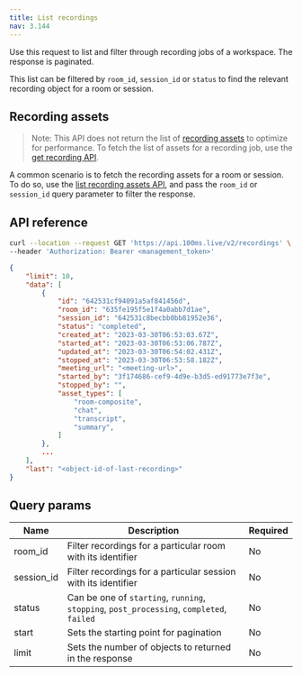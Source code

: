 ```yaml
---
title: List recordings
nav: 3.144
---
```


Use this request to list and filter through recording jobs of a workspace. The response is paginated.

This list can be filtered by `room_id`, `session_id` or `status` to find the relevant recording object for a room or session.

## Recording assets

> Note: This API does not return the list of [recording assets](../recording-assets/overview) to optimize for performance. To fetch the list of assets for a recording job, use the [get recording API](./get-recording).

A common scenario is to fetch the recording assets for a room or session. To do so, use the [list recording assets API](../recording-assets/list-all-assets), and pass the `room_id` or `session_id` query parameter to filter the response.

## API reference

<GetRequest title="https://api.100ms.live/v2/recordings" />
<Request id="req-0">

```bash
curl --location --request GET 'https://api.100ms.live/v2/recordings' \
--header 'Authorization: Bearer <management_token>'
```

</Request>

<ResponseBox id="res-0" status="200 OK">

```json
{
    "limit": 10,
    "data": [
        {
            "id": "642531cf94091a5af841456d",
            "room_id": "635fe195f5e1f4a0abb7d1ae",
            "session_id": "642531c8becbb0bb81952e36",
            "status": "completed",
            "created_at": "2023-03-30T06:53:03.67Z",
            "started_at": "2023-03-30T06:53:06.787Z",
            "updated_at": "2023-03-30T06:54:02.431Z",
            "stopped_at": "2023-03-30T06:53:58.182Z",
            "meeting_url": "<meeting-url>",
            "started_by": "3f174686-cef9-4d9e-b3d5-ed91773e7f3e",
            "stopped_by": "",
            "asset_types": [
                "room-composite",
                "chat",
                "transcript",
                "summary",
            ]
        },
        ...
    ],
    "last": "<object-id-of-last-recording>"
}
```

</ResponseBox>

## Query params

| Name       | Description                                                                               | Required |
| ---------- | ----------------------------------------------------------------------------------------- | -------- |
| room_id    | Filter recordings for a particular room with its identifier                               | No       |
| session_id | Filter recordings for a particular session with its identifier                            | No       |
| status     | Can be one of `starting`, `running`, `stopping`, `post_processing`, `completed`, `failed` | No       |
| start      | Sets the starting point for pagination                                                    | No       |
| limit      | Sets the number of objects to returned in the response                                    | No       |
